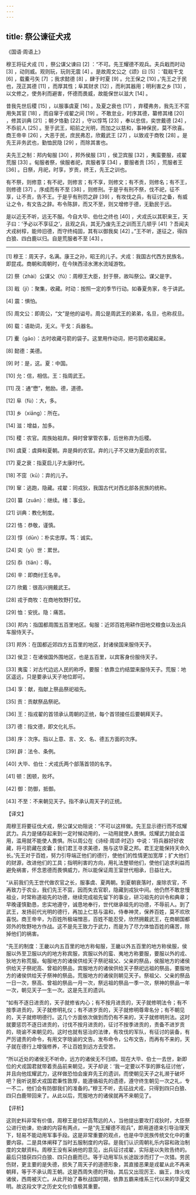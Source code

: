 ```yaml
---
---
---
```

title: 祭公谏征犬戎
---




《国语·周语上》

穆王将征犬戎 [1] ，祭公谋父谏曰 [2] ：“不可。先王耀德不观兵。夫兵戢而时动 [3] ，动则威。观则玩，玩则无震 [4] 。是故周文公之《颂》曰 [5] ：‘载戢干戈 [6] ，载櫜弓矢 [7] ；我求懿德 [8] ，肆于时夏 [9] 。允王保之 [10] 。’先王之于民也，茂正其德 [11] ，而厚其性；阜其财求 [12] ，而利其器用；明利害之乡 [13] ，以文修之，使务利而避害，怀德而畏威，故能保世以滋大 [14] 。

昔我先世后稷 [15] ，以服事虞夏 [16] 。及夏之衰也 [17] ，弃稷弗务，我先王不窋用失其官 [18] ，而自窜于戎翟之间 [19] 。不敢怠业，时序其德，纂修其绪 [20] ，修其训典 [21] ；朝夕恪勤 [22] ，守以惇笃 [23] ，奉以忠信，奕世戴德 [24] ，不忝前人 [25] 。至于武王，昭前之光明，而加之以慈和，事神保民，莫不欣喜。商王帝辛 [26] ，大恶于民，庶民弗忍，欣戴武王 [27] ，以致戎于商牧 [28] 。是先王非务武也，勤恤民隐 [29] ，而除其害也。

夫先王之制：邦内甸服 [30] ，邦外侯服 [31] ，侯卫宾服 [32] ，夷蛮要服，戎翟荒服 [33] 。甸服者祭，侯服者祀，宾服者享 [34] ，要服者贡 [35] ，荒服者王 [36] 。日祭，月祀，时享，岁贡，终王，先王之训也。

有不祭，则修意；有不祀，则修言；有不享，则修文；有不贡，则修名；有不王，则修德 [37] 。序成而有不至 [38] ，则修刑。于是乎有刑不祭，伐不祀，征不享，让不贡，告不王。于是乎有刑罚之辟 [39] ，有攻伐之兵，有征讨之备，有威让之令，有文告之辞。布令陈辞，而又不至，则又增修于德，无勤民于远。

是以近无不听，远无不服。今自大毕、伯仕之终也 [40] ，犬戎氏以其职来王，天子曰：‘予必以不享征之’，且观之兵，其无乃废先王之训而王几顿乎 [41] ？吾闻夫犬戎树椁，能帅旧德，而守终纯固，其有以御我矣 [42] 。”王不听，遂征之，得四白狼、四白鹿以归。自是荒服者不至 [43] 。



* * *



[1] 穆王：周天子，名满。康王之孙，昭王的儿子。犬戎：我国古代西方民族名，即昆戎。商朝和周朝时，在今陕西泾水渭水流域游牧。

[2] 祭（zhài）公谋父（fǔ）：周穆王大臣，封于祭，故叫祭公。谋父是字。

[3] 戢（jí）：聚集，收藏。时动：按照一定的季节行动。如春夏务家，冬于讲武。

[4] 震：惧怕。

[5] 周文公：即周公，“文”是他的谥号。周公是周武王的弟弟，名旦，也称叔旦。

[6] 载：语助词，无义。干戈：兵器名。

[7] 櫜（gāo）：古时收藏弓箭的袋子。这里用作动词，把弓箭收藏起来。

[8] 懿德：美德。

[9] 时：是，这。夏：中国。

[10] 允：信，相信。王：指周武王。

[11] 茂：通“懋”，勉励。德，道德。

[12] 阜（fù）：大，多。

[13] 乡（xiāng）：所在。

[14] 滋：增益，加多。

[15] 稷：农官。周族始祖弃。舜时曾掌管农事，后世称弃为后稷。

[16] 虞夏：虞舜和夏朝。弃是舜的农官。弃的儿子不又继为夏启的农官。

[17] 夏之衰：指夏启儿子太康时代。

[18] 不窋（kū）：弃的儿子。

[19] 窜：逃跑，隐藏。戎翟：同戎狄，我国古代对西北部各民族的统称。

[20] 纂（zuǎn）：继续。绪：事业。

[21] 训典：教化制度。

[22] 恪：恭敬，谨慎。

[23] 惇（dūn）：朴实忠厚。笃：诚实。

[24] 奕（yì）世：累世。

[25] 忝（tiǎn）：辱。

[26] 辛：即商纣王名辛。

[27] 欣戴：很高兴拥戴武王。

[28] 戎于商牧：在商地牧野打仗。

[29] 恤：安抚。隐：痛苦。

[30] 邦内：指国都周围五百里地区。甸服：近郊百姓用耕作田地交粮食以及出兵车服侍天子。

[31] 邦外：在国都近郊四方五百里的地区，封诸侯国来服侍天子。

[32] 侯卫：在诸侯国外围地区，也是五百里，以宾客身份服侍天子。

[33] 夷蛮：对古代边远人民的称呼。要服：依靠立约结盟来服侍天子。荒服：地区遥远，只是要承认天子地位即可。

[34] 享：献，指献上祭品祭祀祖先。

[35] 贡：贡献祭品祭祀。

[36] 王：指戎翟的首领承认周朝的正统，每个首领接任后要朝拜天子。

[37] 德：指文德，即文化礼乐。

[38] 序：次序。指以上意、言、文、名、德五方面的次序。

[39] 辟：法令、条例。

[40] 大毕、伯仕：犬戎氏两个部落首领的名字。

[41] 顿：困顿，败坏。

[42] 御：防御，抵御。

[43] 不至：不来朝见天子。指不承认周天子的正统。

【译文】

周穆王将要征伐犬戎，祭公谋父劝阻说：“不可以这样做。先王显示德行而不炫耀武力。兵力是储存起来到一定时候动用的，一动用就使人畏惧。炫耀武力就会滥用，滥用就不能使人畏惧。所以周公在《诗经·周颂·时迈》中说：‘将兵器好好收藏，将弓箭藏在皮囊；我们君王寻求美德，施与这华夏之邦。君王定能保持天命久长。’先王对于百姓，努力引导端正他们的德行，使他们的性情更加宽厚；扩大他们的财源，改进他们的工具；指明利害的方向，用礼法整顿他们，使他们追求利益而避免祸害，怀念恩德而畏惧威力，所以能保证周王室世代相承，日益壮大。

“从前我们先王世代做农官之长，服事虞、夏两朝。到夏朝衰落时，废除农官，不再致力于农业，我们先王不窋，因而失去官职，隐藏到戎狄中间。他仍然不敢怠慢祖业，时常称道祖先的功德，继续完成祖先留下的事业，研习祖先的训令和典章；早晚谨慎勤恳，忠实地遵守，诚恳地奉行，世代继承祖先的功德，不辱前人。到了武王，发扬前代光明的德行，再加上仁慈与温和，侍奉神灵，保养百姓，莫不欢欣喜悦。商王帝辛，为百姓所极端憎恶，百姓不能忍受，欣然拥戴武王，在商朝国都郊外的牧野地方作战。这不是先王致力于武力，而是为了尽力体恤百姓的痛苦，除掉他们的祸害。

“先王的制度：王畿以内五百里的地方称甸服，王畿以外五百里的地方称侯服，侯服以外至卫服以内的地方称宾服，宾服以外的蛮、夷地方称要服，要服以外的戎、狄地方称荒服。甸服地方的诸侯供给天子祭祀祖父、父亲的祭品，侯服地方的诸侯供给天子祭祀高、曾祖的祭品，宾服地方的诸侯供给天子祭祀远祖的祭品，要服地方的诸侯供给天子祭神的祭品，荒服地方的诸侯则朝见天子。祭祖父、父亲的祭品一日一次，祭高、曾祖的祭品一月一次，祭远祖的祭品一季一次，祭神的祭品一年一次，朝见天子一生一次。这是先王的遗训。

“如有不逐日进贡的，天子就修省内心；有不按月进贡的，天子就修明法令；有不按季进贡的，天子就修明礼仪；有不进岁贡的，天子就修明尊卑名分；有不朝见的，天子就修明德行。这几个方面依次做到而仍有不来的，天子就修明刑法。这时就要惩罚不逐日进贡的，讨伐不按月进贡的，征讨不按季进贡的，责备不进岁贡的，晓谕不来朝见的。这时也就有惩治的法律，有攻伐的军队，有征讨的装备，有严厉谴责的命令，有用文字晓谕的文告。发布命令，公布文告，而再有不来的，天子就在德行上增强修养，不让百姓到远方去受苦。

“所以近处的诸侯无不听命，远方的诸侯无不归顺。现在大毕、伯士一去世，新即位的犬戎国君就带着贡品前来朝见，天子却说：‘我一定要以不享的罪名征讨他’，并且向他炫耀武力，这样做恐怕会废弃先王的遗训，而使朝见天子之礼濒于破坏吧？我听说那犬戎国君秉性敦厚，能遵循祖先的遗德，遵守终生朝见一次之礼，专一不二，他们会有防御我们的准备的。”穆王不听，去征战犬戎，只得到四只白狼、四只白鹿带回来了。从此以后，荒服地方的诸侯就再不来朝见了。

【评析】

这则史料非常有价值，周穆王是位好高骛远的人，当他提出要攻打戎狄时，大臣祭公进行劝谏，劝谏的内容有两点，一是“先王耀德不观兵”，即用道德来引导治理天下，轻易不能动用军事手段。这是非常重要的观点，也是中华民族传统文化中的重要内容。二是具体阐释了当时五服制度的内容。是我们认识周朝礼乐内容和政治制度的文献资料。周穆王没有采纳他的意见，出兵征讨戎翟，实际是以失败告终的。最后只猎获四只白狼、四只白鹿而已。等于动用军队长途跋涉而打了一次猎。劳民伤财，更主要的是失德，损失了周天子的道德形象，其直接恶果是戎翟从此不再来朝拜，等于不承认周王朝。这是西周失德的开始，其后又出现厉王、幽王，烽火戏诸侯，西周被灭亡。从此开始了春秋战国时期，依靠五霸来维系三代以来的华夏文明。故这段文字之历史文化价值极其重要。
